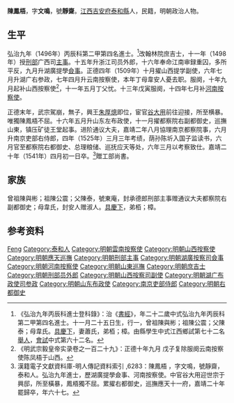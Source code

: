 {{Otheruses|other=名为陈静斋的其他人物|陈静斋}}
{{明清人物信息框
| 姓名 = 陳鳳梧
| 原名 =
| 圖片名稱= 
| 圖片大小 =
| 圖片說明 = 
| 最高職務 = 資善大夫都察院右都御史总理粮储巡抚应天等处
| 國家 = 大明 
| 爵位 =
| 籍貫 = [[江西|江西]][[吉安府|吉安府]][[泰和縣|泰和縣]]
| 族裔 = 
| 字號 = 字文鳴，號靜齋
| 諡號 =
| 出生日期 = 成化十一年（1475年）
| 出生地點 =
| 逝世日期 = 嘉靖二十年（1541年）四月初一日
| 逝世地點 =
| 墓葬 =
| 配偶 = 蕭氏，封淑人
| 親屬 = （子）陳時、陳曙、陳睢
| 出身 =
* 弘治八年乙卯科舉人
* 弘治九年丙辰科進士出身
| 經歷 =
| 著作 = 
}}
'''陳鳳梧'''{{BD|1475年||1541年||Chen陳}}，字'''文鳴'''，號'''靜齋'''。[[江西|江西]][[吉安府|吉安府]][[泰和縣|泰和縣]]人，民籍，明朝政治人物。

==生平==
弘治九年（1496年）丙辰科第二甲第四名進士。<ref>《弘治九年丙辰科進士登科錄》：治《[[書經|書經]]》，年二十二歲中式弘治九年丙辰科第二甲第四名進士。十一月二十五日生，行一，曾祖陳與彬；祖陳公震；父陳泰；母韋氏。[[具慶下|具慶下]]，妻蕭氏，弟栢；樟。由縣學生中式江西鄉試第七十二名[[舉人|舉人]]，[[會試|會試]]中式第六十二名。</ref>改翰林院庶吉士，十一年（1498年）授[[刑部|刑部]]广西司[[主事|主事]]。十五年升浙江司员外郎，十六年奉命江南审録重囚，多所平反，九月升湖廣提學[[僉事|僉事]]。正德四年（1509年）十月擢山西提学副使，六年七月升湖广右参政，七年四月升云南按察使，本年丁母韋安人憂去职。服阕，十年九月起补山西按察使<ref>《明武宗毅皇帝实录卷之一百二十九》：正德十年九月 戊子复除服阕云南按察使陈凤梧于山西。</ref>，十一年五月丁父忧。十三年戊寅服阕，十四年七月补[[河南|河南]][[按察使|按察使]]。

正德末年，武宗駕崩，無子，興王[[朱厚熜|朱厚熜]]即位，宦官[[谷大用|谷大用]]前往迎接，所至横暴。唯獨陳鳳梧不屈。十六年五月升山东左布政使，十一月擢都察院右副都御史，巡撫山東，镇压矿徒王堂起事。进阶通议大夫，嘉靖二年八月協理南京都察院事，六月升南京吏部右侍郎，四年（1525年）三月三年考绩，荫孙陈圻入国子监读书，六月官至都察院右都御史、总理粮储、巡抚应天等处，六年三月以考察致仕。嘉靖二十年（1541年）四月初一日卒。<ref>漢籍電子文獻資料庫-明人傳記資料索引 ,6283：陳鳳梧 ，字文鳴，號靜齋，泰和人。弘治九年進士，歷湖廣提學僉事、河南按察使。中官谷大用迎世宗于興邸，所至橫暴，鳳梧獨不屈。累擢右都御史，巡撫應天十一府，嘉靖二十年罷歸卒，年六十七。</ref>贈工部尚書。

==家族== 
曾祖陳與彬；祖陳公震；父陳泰，號東庵，封承德郎刑部主事赠通议大夫都察院右副都御史；母韋氏，封安人赠淑人。[[具慶下|具慶下]]，弟栢；樟。

== 参考资料 ==
{{reflist}}

{{弘治九年丙辰科殿试金榜}}

{{Authority control}}

{{DEFAULTSORT:Chen陈}}
[[Category:陈姓|Feng]]
[[Category:泰和人|Category:泰和人]]
[[Category:明朝雲南按察使|Category:明朝雲南按察使]]
[[Category:明朝山西按察使|Category:明朝山西按察使]]
[[Category:明朝應天巡撫|Category:明朝應天巡撫]]
[[Category:明朝刑部主事|Category:明朝刑部主事]]
[[Category:明朝湖廣按察司僉事|Category:明朝湖廣按察司僉事]]
[[Category:明朝河南按察使|Category:明朝河南按察使]]
[[Category:明朝山東巡撫|Category:明朝山東巡撫]]
[[Category:明朝庶吉士|Category:明朝庶吉士]]
[[Category:明朝刑部员外郎|Category:明朝刑部员外郎]]
[[Category:明朝山西按察司副使|Category:明朝山西按察司副使]]
[[Category:明朝湖广布政使司参政|Category:明朝湖广布政使司参政]]
[[Category:明朝山东布政使|Category:明朝山东布政使]]
[[Category:南京吏部侍郎|Category:南京吏部侍郎]]
[[Category:明朝右都御史|Category:明朝右都御史]]